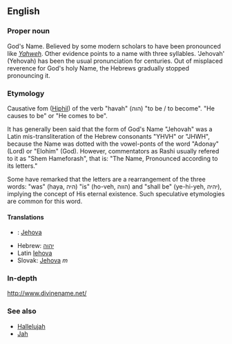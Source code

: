 ==English==
===Proper noun===
God's Name. Believed by some modern scholars to have been pronounced like ''[[Yahweh]]''. Other evidence points to a name with three syllables. 'Jehovah' (Yehovah) has been the usual pronunciation for centuries. Out of misplaced reverence for God's holy Name, the Hebrews gradually stopped pronouncing it.


=== Etymology ===
Causative fom ([[Hiphil]]) of the verb "havah" (הוה) "to be / to become". "He causes to be" or "He comes to be".

It has generally been said that the form of God's Name "Jehovah" was a Latin mis-transliteration of the Hebrew consonants "YHVH" or "JHWH", because the Name was dotted with the vowel-ponts of the word "Adonay" (Lord) or "Elohim" (God). However, commentators as Rashi usually refered to it as "Shem Hameforash", that is: "The Name, Pronounced according to its letters."

Some have remarked that the letters are a rearrangement of the three words: "was" (haya, היה) "is" (ho-veh, הווה) and "shall be" (ye-hi-yeh, יהיה), implying the concept of His eternal existence.  Such speculative etymologies are common for this word. 

==== Translations ====
*{{fi}}: [[Jehova]]
*Hebrew: [[יהוה]]
*Latin [[Iehova]]
*Slovak: [[Jehova]] ''m''

=== In-depth ===
http://www.divinename.net/

=== See also ===
*[[Hallelujah]]
*[[Jah]]